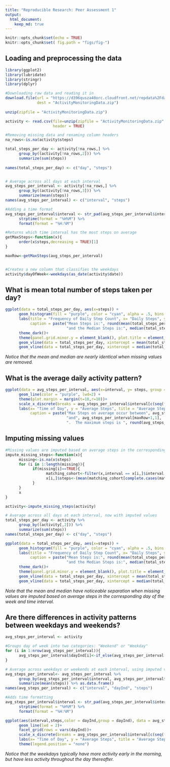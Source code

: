 ```yaml
---
title: "Reproducible Research: Peer Assessment 1"
output: 
  html_document:
    keep_md: true
---
```


```r
knitr::opts_chunk$set(echo = TRUE)
knitr::opts_chunk$set( fig.path = "figs/fig-")
```

## Loading and preprocessing the data
```r
library(ggplot2)
library(lubridate)
library(stringr)
library(dplyr)

#Downloading raw data and reading it in
download.file(url = "https://d396qusza40orc.cloudfront.net/repdata%2Fdata%2Factivity.zip",
              dest = "ActivityMonitoringData.zip")
              
unzip(zipfile = "ActivityMonitoringData.zip")

activity <- read.csv(file=unzip(zipfile = "ActivityMonitoringData.zip",list = TRUE)[1,1],
                     header = TRUE)

#Removing missing data and renaming column headers
na_rows<-is.na(activity$steps)

total_steps_per_day <- activity[!na_rows,] %>% 
      group_by((activity[!na_rows,2])) %>% 
      summarize(sum(steps))
      
names(total_steps_per_day) <- c("day", "steps")


# Average across all days at each interval
avg_steps_per_interval <- activity[!na_rows,] %>% 
      group_by((activity[!na_rows,3])) %>% 
      summarize(mean(steps))
names(avg_steps_per_interval) <- c("interval", "steps")

#Adding a time format
avg_steps_per_interval$interval <- str_pad(avg_steps_per_interval$interval,width = 4,side = "left",pad="0") %>%
      strptime(format = "%H%M") %>%
      format(format = "%H:%M")

#Returns which time interval has the most steps on average
getMaxSteps<-function(x){
      order(x$steps,decreasing = TRUE)[1]
}

maxRow<-getMaxSteps(avg_steps_per_interval)


#Creates a new column that classifies the weekdays
activity$dayOfWeek<-weekdays(as_date(activity$date))
```


  
## What is mean total number of steps taken per day?

```r
ggplot(data = total_steps_per_day, aes(x=steps)) +
      geom_histogram(fill = "purple", color = "cyan", alpha = .5, bins = nrow(total_steps_per_day)) +
      labs(title = "Frequency of Daily Step Count", x= "Daily Steps", y = "Number of Days",
           caption = paste("Mean Steps is:", round(mean(total_steps_per_day$steps),0),
                           "and the Median Steps is:", median(total_steps_per_day$steps))) +
      theme_dark()+
      theme(panel.grid.minor.y = element_blank(), plot.title = element_text(hjust = .5), plot.caption = element_text(hjust = .5)) +
      geom_vline(data = total_steps_per_day, xintercept = mean(total_steps_per_day$steps), color = "black", lwd=2) + 
      geom_vline(data = total_steps_per_day, xintercept = median(total_steps_per_day$steps), color = "red", lwd=2)
```

*Notice that the mean and median are nearly identical when missing values are removed.*  
  
## What is the average daily activity pattern?

```r
ggplot(data = avg_steps_per_interval, aes(x=interval, y= steps, group = 1)) +
      geom_line(color = "purple", lwd=2) +
      theme(plot.margin = margin(t=10,r=10))+
      scale_x_discrete(breaks = avg_steps_per_interval$interval[c(seq(from = 1, to = 288, by = 48),288)])+
      labs(x= "Time of Day", y = "Average Steps", title = "Average Steps Per Time Interval",
           caption = paste("Max Steps on average occur between", avg_steps_per_interval[maxRow,1],
                           "and", avg_steps_per_interval[maxRow+1,1],
                           ".  The maximum steps is ", round(avg_steps_per_interval[maxRow,2],digits=1), "."))
```
  
## Imputing missing values


```r
#Missing values are imputed based on average steps in the corresponding day of the week and time interval.
impute_missing_steps<-function(x){
      missing<-is.na(x$steps)
      for (i in 1:length(missing)){
            if(missing[i]==TRUE){
                  matching_cohort<-filter(x,interval == x[i,]$interval,dayOfWeek == x[i,]$dayOfWeek)
                  x[i,]$steps<-(mean(matching_cohort[complete.cases(matching_cohort),]$steps))
            }
      }
      x
}

activity<-impute_missing_steps(activity)

# Average across all days at each interval, now with imputed values
total_steps_per_day <- activity %>% 
      group_by((activity[,2])) %>% 
      summarize(sum(steps))
names(total_steps_per_day) <- c("day", "steps")

ggplot(data = total_steps_per_day, aes(x=steps)) +
      geom_histogram(fill = "purple", color = "cyan", alpha = .5, bins = nrow(total_steps_per_day)) +
      labs(title = "Frequency of Daily Step Count", x= "Daily Steps", y = "Number of Days",
           caption = paste("Mean Steps is:", round(mean(total_steps_per_day$steps),0),
                           "and the Median Steps is:", median(total_steps_per_day$steps))) +
      theme_dark()+
      theme(panel.grid.minor.y = element_blank(), plot.title = element_text(hjust = .5), plot.caption = element_text(hjust = .5)) +
      geom_vline(data = total_steps_per_day, xintercept = mean(total_steps_per_day$steps), color = "black", lwd=2) + 
      geom_vline(data = total_steps_per_day, xintercept = median(total_steps_per_day$steps), color = "red", lwd=2)
```

*Note that the mean and median have noticeable separation when missing values are imputed based on average steps in the corresponding day of the week and time interval.*  


## Are there differences in activity patterns between weekdays and weekends?
```r
avg_steps_per_interval <- activity

#Groups day of week into two categories: "Weekend" or "Weekday"
for (i in 1:nrow(avg_steps_per_interval)){
      avg_steps_per_interval$dayInd[i]<-if_else(avg_steps_per_interval[i,]$dayOfWeek == "Saturday" || avg_steps_per_interval[i,]$dayOfWeek == "Sunday","Weekend","Weekday")
}

# Average across weekdays or weekends at each interval, using imputed values
avg_steps_per_interval<- avg_steps_per_interval %>% 
      group_by(avg_steps_per_interval$interval, avg_steps_per_interval$dayInd) %>% 
      summarize(mean(steps)) %>% as.data.frame()
names(avg_steps_per_interval) <- c("interval", "dayInd", "steps")

#Adds time formatting
avg_steps_per_interval$interval <- str_pad(avg_steps_per_interval$interval,width = 4,side = "left",pad="0") %>%
      strptime(format = "%H%M") %>%
      format(format = "%H:%M")

ggplot(aes(interval,steps,color = dayInd,group = dayInd), data = avg_steps_per_interval)+
      geom_line(lwd = 2)+
      facet_grid(rows = vars(dayInd))+
      scale_x_discrete(breaks = avg_steps_per_interval$interval[c(seq(from = 1, to = 576, by = 48),576)])+
      labs(x= "Time of Day", y = "Average Steps", title = "Average Steps Per Time Interval")+
      theme(legend.position = "none")
```

*Notice that the weekdays typically have more activity early in the morning, but have less activity throughout the day thereafter.*  